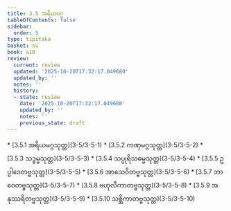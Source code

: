 ```yaml
---
title: 3.5 အရိယဝဂ္ဂ
tableOfContents: false
sidebar:
  order: 5
type: tipitaka
basket: su
book: a10
review:
  current: review
  updated: '2025-10-20T17:32:17.049680'
  updated_by: ''
  notes: ''
  history:
  - state: review
    date: '2025-10-20T17:32:17.049680'
    updated_by: ''
    notes: ''
    previous_state: draft
---
```



<DynamicBreadcrumb />


<ReviewStatus review={frontmatter.review} showDetails={true} />

<HypothesisAnnotation frontmatter={frontmatter} />



<TableOfContents book="a10" section="3.5">
* [3.5.1 အရိယမဂ္ဂသုတ္တ](3-5/3-5-1)
* [3.5.2 ကဏှမဂ္ဂသုတ္တ](3-5/3-5-2)
* [3.5.3 သဒ္ဓမ္မသုတ္တ](3-5/3-5-3)
* [3.5.4 သပ္ပုရိသဓမ္မသုတ္တ](3-5/3-5-4)
* [3.5.5 ဥပ္ပါဒေတဗ္ဗသုတ္တ](3-5/3-5-5)
* [3.5.6 အာသေဝိတဗ္ဗသုတ္တ](3-5/3-5-6)
* [3.5.7 ဘာဝေတဗ္ဗသုတ္တ](3-5/3-5-7)
* [3.5.8 ဗဟုလီကာတဗ္ဗသုတ္တ](3-5/3-5-8)
* [3.5.9 အနုဿရိတဗ္ဗသုတ္တ](3-5/3-5-9)
* [3.5.10 သစ္ဆိကာတဗ္ဗသုတ္တ](3-5/3-5-10)
</TableOfContents>